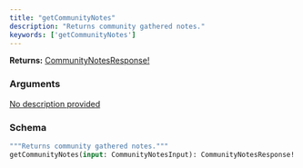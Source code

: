 ```yaml
---
title: "getCommunityNotes"
description: "Returns community gathered notes."
keywords: ['getCommunityNotes']
---
```


**Returns:** [CommunityNotesResponse!](/api-reference/types/communitynotesresponse)

### Arguments

<a href="/api-reference/types/communitynotesinput">
  <ResponseField name="input" type="CommunityNotesInput">
    No description provided
  </ResponseField>
</a>

### Schema


```graphql 
"""Returns community gathered notes."""
getCommunityNotes(input: CommunityNotesInput): CommunityNotesResponse!
```
